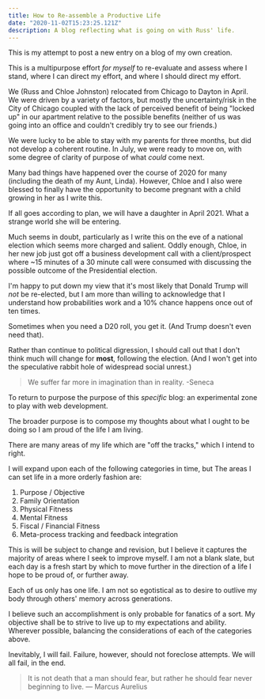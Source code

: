 ```yaml
---
title: How to Re-assemble a Productive Life
date: "2020-11-02T15:23:25.121Z"
description: A blog reflecting what is going on with Russ' life.
---
```


This is my attempt to post a new entry on a blog of my own creation.

This is a multipurpose effort *for myself* to re-evaluate and assess where I stand,
where I can direct my effort, and where I should direct my effort.  

We (Russ and Chloe Johnston) relocated from Chicago to Dayton in April.  We were driven by a variety of factors,
but mostly the uncertainty/risk in the City of Chicago coupled with the lack of perceived benefit of being "locked up" in
our apartment relative to the possible benefits (neither of us was going into an office and couldn't credibly try to
see our friends.)

We were lucky to be able to stay with my parents for three months, but did not develop a coherent routine.
In July, we were ready to move on, with some degree of clarity of purpose of what *could* come next.

Many bad things have happened over the course of 2020 for many (including the death of my Aunt, Linda).  However,
Chloe and I also were blessed to finally have the opportunity to become pregnant with a child growing in her as I write this.

If all goes according to plan, we will have a daughter in April 2021.  What a strange world she will be entering.

Much seems in doubt, particularly as I write this on the eve of a national election which seems more charged and salient.
Oddly enough, Chloe, in her new job just got off a business development call with a client/prospect where 
~15 minutes of a 30 minute call were consumed with discussing the possible outcome of the Presidential election.

I'm happy to put down my view that it's most likely that Donald Trump will *not* be re-elected, but I 
am more than willing to acknowledge that I understand how probabilities work and a 10% chance happens once out of ten times.

Sometimes when you need a D20 roll, you get it.  (And Trump doesn't even need that).

Rather than continue to political digression, I should call out that I don't think much will change for **most**,
following the election. (And I won't get into the speculative rabbit hole of widespread social unrest.)

> We suffer far more in imagination than in reality.
> -Seneca

To return to purpose the purpose of this *specific* blog: an experimental zone to play with web development.

The broader purpose is to compose my thoughts about what I ought to be doing so I am proud of the life I am living.

There are many areas of my life which are "off the tracks," which I intend to right.

I will expand upon each of the following categories in time, but The areas I can set life in a more orderly fashion are:

1. Purpose / Objective
1. Family Orientation
1. Physical Fitness
1. Mental Fitness
1. Fiscal / Financial Fitness
1. Meta-process tracking and feedback integration

This is will be subject to change and revision, but I believe it captures the majority of areas where I seek to improve myself.
I am not a blank slate, but each day is a fresh start by which to move further in the direction of a life I hope to be proud of, or further away.

Each of us only has one life.  I am not so egotistical as to desire to outlive my body through others' memory across generations.

I believe such an accomplishment is only probable for fanatics of a sort.  My objective shall be to strive to live up to my expectations
and ability.  Wherever possible, balancing the considerations of each of the categories above.  

Inevitably, I will fail.  Failure, however, should not foreclose attempts.  We will all fail, in the end.

> It is not death that a man should fear, but rather he should fear never beginning to live.
> — Marcus Aurelius